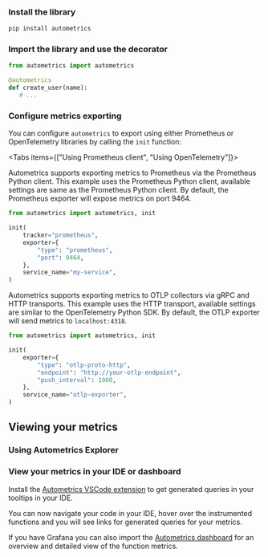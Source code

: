 
<GettingStartedSnippet lang="Python" />

<Steps>

### Install the library

```bash
pip install autometrics
```

### Import the library and use the decorator

```python
from autometrics import autometrics

@autometrics
def create_user(name):
   # ...
```

### Configure metrics exporting

You can configure `autometrics` to export using either Prometheus or OpenTelemetry libraries by calling the `init` function:

<Tabs items={["Using Prometheus client", "Using OpenTelemetry"]}> 

<Tab>

Autometrics supports exporting metrics to Prometheus via the Prometheus Python client. This example uses the Prometheus Python client, available settings are same as the Prometheus Python client. By default, the Prometheus exporter will expose metrics on port 9464. 

```python
from autometrics import autometrics, init

init(
    tracker="prometheus",
    exporter={
        "type": "prometheus",
        "port": 9464,
    },
    service_name="my-service",
)
```
</Tab>

<Tab>

Autometrics supports exporting metrics to OTLP collectors via gRPC and HTTP transports. This example uses the HTTP transport, available settings are similar to the OpenTelemetry Python SDK. By default, the OTLP exporter will send metrics to `localhost:4318`.

```python
from autometrics import autometrics, init

init(
    exporter={
        "type": "otlp-proto-http",
        "endpoint": "http://your-otlp-endpoint",
        "push_interval": 1000,
    },
    service_name="otlp-exporter",
)
```

</Tab>

</Tabs>
</Steps>

## Viewing your metrics

### Using Autometrics Explorer
<PreviewMetricsInExplorerSnippet/>

### View your metrics in your IDE or dashboard

Install the [Autometrics VSCode extension](https://marketplace.visualstudio.com/items?itemName=Fiberplane.autometrics) to get generated queries in your tooltips in your IDE.

You can now navigate your code in your IDE, hover over the instrumented functions and you will see links for generated queries for your metrics.

If you have Grafana you can also import the [Autometrics dashboard](https://github.com/autometrics-dev/autometrics-shared#dashboards) for an overview and detailed view of the function metrics.
